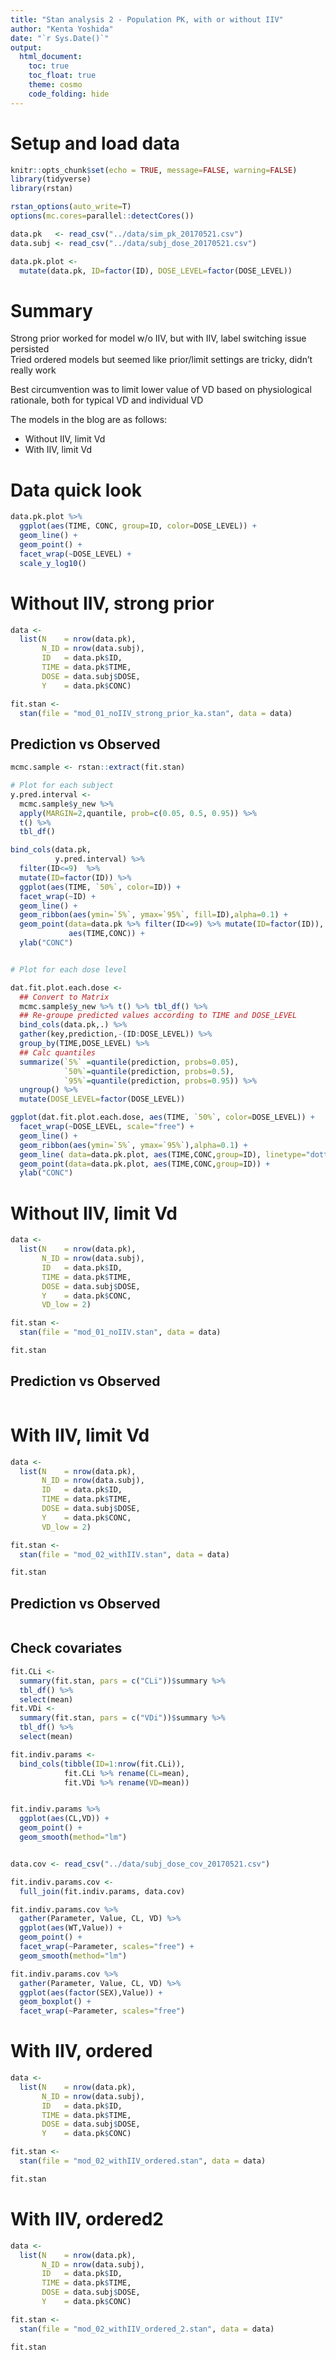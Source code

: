 ```yaml
---
title: "Stan analysis 2 - Population PK, with or without IIV"
author: "Kenta Yoshida"
date: "`r Sys.Date()`"
output: 
  html_document: 
    toc: true
    toc_float: true
    theme: cosmo
    code_folding: hide
---
```


# Setup and load data
```r
knitr::opts_chunk$set(echo = TRUE, message=FALSE, warning=FALSE)
library(tidyverse)
library(rstan)

rstan_options(auto_write=T)
options(mc.cores=parallel::detectCores())

data.pk   <- read_csv("../data/sim_pk_20170521.csv") 
data.subj <- read_csv("../data/subj_dose_20170521.csv")

data.pk.plot <- 
  mutate(data.pk, ID=factor(ID), DOSE_LEVEL=factor(DOSE_LEVEL))
```

# Summary
Strong prior worked for model w/o IIV, but with IIV, label switching issue persisted  
Tried ordered models but seemed like prior/limit settings are tricky, didn't really work

Best circumvention was to limit lower value of VD based on physiological rationale, both for typical VD and individual VD

The models in the blog are as follows:

* Without IIV, limit Vd
* With IIV, limit Vd

# Data quick look

```r

data.pk.plot %>% 
  ggplot(aes(TIME, CONC, group=ID, color=DOSE_LEVEL)) +
  geom_line() +
  geom_point() +
  facet_wrap(~DOSE_LEVEL) +
  scale_y_log10()

```


# Without IIV, strong prior

```r
data <- 
  list(N    = nrow(data.pk),
       N_ID = nrow(data.subj),
       ID   = data.pk$ID,
       TIME = data.pk$TIME,
       DOSE = data.subj$DOSE,
       Y    = data.pk$CONC)

fit.stan <-
  stan(file = "mod_01_noIIV_strong_prior_ka.stan", data = data)
```

## Prediction vs Observed

```r
mcmc.sample <- rstan::extract(fit.stan)

# Plot for each subject
y.pred.interval <- 
  mcmc.sample$y_new %>% 
  apply(MARGIN=2,quantile, prob=c(0.05, 0.5, 0.95)) %>% 
  t() %>% 
  tbl_df()

bind_cols(data.pk,
          y.pred.interval) %>% 
  filter(ID<=9)  %>% 
  mutate(ID=factor(ID)) %>% 
  ggplot(aes(TIME, `50%`, color=ID)) +
  facet_wrap(~ID) +
  geom_line() +
  geom_ribbon(aes(ymin=`5%`, ymax=`95%`, fill=ID),alpha=0.1) +
  geom_point(data=data.pk %>% filter(ID<=9) %>% mutate(ID=factor(ID)),
             aes(TIME,CONC)) +
  ylab("CONC")


# Plot for each dose level

dat.fit.plot.each.dose <- 
  ## Convert to Matrix
  mcmc.sample$y_new %>% t() %>% tbl_df() %>% 
  ## Re-groupe predicted values according to TIME and DOSE_LEVEL
  bind_cols(data.pk,.) %>% 
  gather(key,prediction,-(ID:DOSE_LEVEL)) %>% 
  group_by(TIME,DOSE_LEVEL) %>%
  ## Calc quantiles
  summarize(`5%` =quantile(prediction, probs=0.05),
            `50%`=quantile(prediction, probs=0.5),
            `95%`=quantile(prediction, probs=0.95)) %>% 
  ungroup() %>% 
  mutate(DOSE_LEVEL=factor(DOSE_LEVEL))

ggplot(dat.fit.plot.each.dose, aes(TIME, `50%`, color=DOSE_LEVEL)) +
  facet_wrap(~DOSE_LEVEL, scale="free") +
  geom_line() +
  geom_ribbon(aes(ymin=`5%`, ymax=`95%`),alpha=0.1) +
  geom_line( data=data.pk.plot, aes(TIME,CONC,group=ID), linetype="dotted") +
  geom_point(data=data.pk.plot, aes(TIME,CONC,group=ID)) +
  ylab("CONC")
```


# Without IIV, limit Vd

```r
data <- 
  list(N    = nrow(data.pk),
       N_ID = nrow(data.subj),
       ID   = data.pk$ID,
       TIME = data.pk$TIME,
       DOSE = data.subj$DOSE,
       Y    = data.pk$CONC,
       VD_low = 2)

fit.stan <-
  stan(file = "mod_01_noIIV.stan", data = data)

fit.stan
```

## Prediction vs Observed

```r
```





# With IIV, limit Vd

```r
data <- 
  list(N    = nrow(data.pk),
       N_ID = nrow(data.subj),
       ID   = data.pk$ID,
       TIME = data.pk$TIME,
       DOSE = data.subj$DOSE,
       Y    = data.pk$CONC,
       VD_low = 2)

fit.stan <-
  stan(file = "mod_02_withIIV.stan", data = data)

fit.stan
```

## Prediction vs Observed

```r
```


## Check covariates

```r

fit.CLi <- 
  summary(fit.stan, pars = c("CLi"))$summary %>% 
  tbl_df() %>% 
  select(mean)
fit.VDi <- 
  summary(fit.stan, pars = c("VDi"))$summary %>% 
  tbl_df() %>% 
  select(mean)

fit.indiv.params <-
  bind_cols(tibble(ID=1:nrow(fit.CLi)),
            fit.CLi %>% rename(CL=mean),
            fit.VDi %>% rename(VD=mean))


fit.indiv.params %>% 
  ggplot(aes(CL,VD)) +
  geom_point() +
  geom_smooth(method="lm")


data.cov <- read_csv("../data/subj_dose_cov_20170521.csv") 

fit.indiv.params.cov <-
  full_join(fit.indiv.params, data.cov)

fit.indiv.params.cov %>% 
  gather(Parameter, Value, CL, VD) %>% 
  ggplot(aes(WT,Value)) +
  geom_point() +
  facet_wrap(~Parameter, scales="free") +
  geom_smooth(method="lm")

fit.indiv.params.cov %>% 
  gather(Parameter, Value, CL, VD) %>% 
  ggplot(aes(factor(SEX),Value)) +
  geom_boxplot() +
  facet_wrap(~Parameter, scales="free")


```



# With IIV, ordered

```r
data <- 
  list(N    = nrow(data.pk),
       N_ID = nrow(data.subj),
       ID   = data.pk$ID,
       TIME = data.pk$TIME,
       DOSE = data.subj$DOSE,
       Y    = data.pk$CONC)

fit.stan <-
  stan(file = "mod_02_withIIV_ordered.stan", data = data)

fit.stan
```


# With IIV, ordered2

```r
data <- 
  list(N    = nrow(data.pk),
       N_ID = nrow(data.subj),
       ID   = data.pk$ID,
       TIME = data.pk$TIME,
       DOSE = data.subj$DOSE,
       Y    = data.pk$CONC)

fit.stan <-
  stan(file = "mod_02_withIIV_ordered_2.stan", data = data)

fit.stan
```



